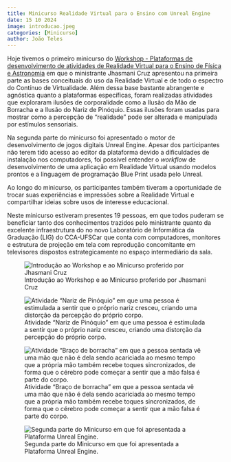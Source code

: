 ```yaml
---
title: Minicurso Realidade Virtual para o Ensino com Unreal Engine
date: 15 10 2024
image: introducao.jpeg
categories: [Minicurso]
author: João Teles
---
```


Hoje tivemos o primeiro minicurso do [Workshop - Plataformas de desenvolvimento de atividades de Realidade Virtual para o Ensino de Física e Astronomia](/calendario/eventos/WorkshopVR.qmd) em que o ministrante Jhasmani Cruz apresentou na primeira parte as bases conceituais do uso da Realidade Virtual e de todo o espectro do Contínuo de Virtualidade. Além dessa base bastante abrangente e agnóstica quanto a plataformas específicas, foram realizadas atividades que exploraram ilusões de corporalidade como a Ilusão da Mão de Borracha e a Ilusão do Nariz de Pinóquio. Essas ilusões foram usadas para mostrar como a percepção de "realidade" pode ser alterada e manipulada por estímulos sensoriais.

Na segunda parte do minicurso foi apresentado o motor de desenvolvimento de jogos digitais Unreal Engine. Apesar dos participantes não terem tido acesso ao editor da plataforma devido a dificuldades de instalação nos computadores, foi possível entender o *workflow* de desenvolvimento de uma aplicação em Realidade Virtual usando modelos prontos e a linguagem de programação Blue Print usada pelo Unreal.

Ao longo do minicurso, os participantes também tiveram a oportunidade de trocar suas experiências e impressões sobre a Realidade Virtual e compartilhar ideias sobre usos de interesse educacional.

Neste minicurso estiveram presentes 19 pessoas, em que todos puderam se beneficiar tanto dos conhecimentos trazidos pelo ministrante quanto da excelente infraestrutura do no novo Laboratório de Informática da Graduação (LIG) do CCA-UFSCar que conta com computadores, monitores e estrutura de projeção em tela com reprodução concomitante em televisores dispostos estrategicamente no espaço intermediário da sala.

![Introdução ao Workshop e ao Minicurso proferido por Jhasmani Cruz](introducao.jpeg)

![Atividade "Nariz de Pinóquio" em que uma pessoa é estimulada a sentir que o próprio nariz cresceu, criando uma distorção da percepção do próprio corpo.](nariz_de_pinoquio.jpeg)

![Atividade "Braço de borracha" em que a pessoa sentada vê uma mão que não é dela sendo acariciada ao mesmo tempo que a própria mão também recebe toques sincronizados, de forma que o cérebro pode começar a sentir que a mão falsa é parte do corpo.](mao_de_borracha.jpeg)

![Segunda parte do Minicurso em que foi apresentada a Plataforma Unreal Engine.](unreal_engine.jpeg)
